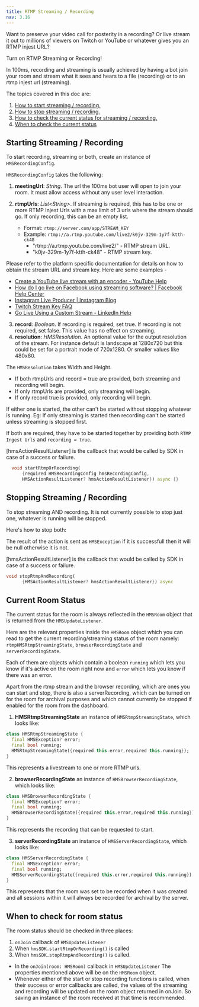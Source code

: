 ```yaml
---
title: RTMP Streaming / Recording
nav: 3.16
---
```


Want to preserve your video call for posterity in a recording? Or live stream it out to millions of viewers on Twitch or YouTube or whatever gives you an RTMP injest URL?

Turn on RTMP Streaming or Recording!

In 100ms, recording and streaming is usually achieved by having a bot join your room and stream what it sees and hears to a file (recording) or to an rtmp injest url (streaming).

The topics covered in this doc are:

1. [How to start streaming / recording.](#starting-streaming-recording)
2. [How to stop streaming / recording.](#stopping-streaming-recording)
3. [How to check the current status for streaming / recording.](#current-room-status)
4. [When to check the current status](#when-to-check-for-room-status)

## Starting Streaming / Recording

To start recording, streaming or both, create an instance of `HMSRecordingConfig`.

`HMSRecordingConfig` takes the following:

1. **meetingUrl**: _String_. The url the 100ms bot user will open to join your room. It must allow access without any user level interaction.
2. **rtmpUrls**: _List<String\>_. If streaming is required, this has to be one or more RTMP Injest Urls with a max limit of 3 urls where the stream should go. If only recording, this can be an empty list.

    - Format: `rtmp://server.com/app/STREAM_KEY`
    - Example: `rtmp://a.rtmp.youtube.com/live2/k0jv-329m-1y7f-ktth-ck48`
        - "rtmp://a.rtmp.youtube.com/live2/" - RTMP stream URL.
        - "k0jv-329m-1y7f-ktth-ck48" - RTMP stream key.

Please refer to the platform specific documentation for details on how to obtain the stream URL and stream key. Here are some examples -
-   [Create a YouTube live stream with an encoder - YouTube Help](https://support.google.com/youtube/answer/2907883?hl=en&ref_topic=9257892)
-   [How do I go live on Facebook using streaming software? | Facebook Help Center](https://www.facebook.com/help/587160588142067)
-   [Instagram Live Producer | Instagram Blog](https://about.instagram.com/blog/tips-and-tricks/instagram-live-producer)
-   [Twitch Stream Key FAQ](https://help.twitch.tv/s/article/twitch-stream-key-faq?language=en_US)
-   [Go Live Using a Custom Stream - LinkedIn Help](https://www.linkedin.com/help/linkedin/answer/a564446/go-live-using-a-custom-stream-rtmp)

3. **record**: _Boolean_. If recording is required, set true. If recording is not required, set false. This value has no effect on streaming.
4. **resolution**: _HMSResolution_. An optional value for the output resolution of the stream. For instance default is landscape at 1280x720 but this could be set for a portrait mode of 720x1280. Or smaller values like 480x80.

The `HMSResolution` takes Width and Height.

-   If both rtmpUrls and record = true are provided, both streaming and recording will begin.
-   If only rtmpUrls are provided, only streaming will begin.
-   If only record true is provided, only recording will begin.

If either one is started, the other can't be started without stopping whatever is running.
Eg: If only streaming is started then recording can't be started unless streaming is stopped first.

If both are required, they have to be started together by providing both `RTMP Ingest Urls` and `recording = true`.

[hmsActionResultListener] is the callback that would be called by SDK in case of a success or failure.

```dart
  void startRtmpOrRecording(
      {required HMSRecordingConfig hmsRecordingConfig,
      HMSActionResultListener? hmsActionResultListener}) async {}
```

## Stopping Streaming / Recording

To stop streaming AND recording. It is not currently possible to stop just one, whatever is running will be stopped.

Here's how to stop both:

The result of the action is sent as `HMSException` if it is successfull then it will be null otherwise it is not.

[hmsActionResultListener] is the callback that would be called by SDK in case of a success or failure.

```dart
void stopRtmpAndRecording(
      {HMSActionResultListener? hmsActionResultListener}) async
```

## Current Room Status

The current status for the room is always reflected in the `HMSRoom` object that is returned from the `HMSUpdateListener`.

Here are the relevant properties inside the `HMSRoom` object which you can read to get the current recording/streaming status of the room namely: `rtmpHMSRtmpStreamingState`, `browserRecordingState` and `serverRecordingState`.

Each of them are objects which contain a boolean `running` which lets you know if it's active on the room right now and `error` which lets you know if there was an error.

Apart from the rtmp stream and the browser recording, which are ones you can start and stop, there is also a serverRecording, which can be turned on for the room for archival purposes and which cannot currently be stopped if enabled for the room from the dashboard.

1. **HMSRtmpStreamingState** an instance of `HMSRtmpStreamingState`, which looks like:

```dart
class HMSRtmpStreamingState {
  final HMSException? error;
  final bool running;
  HMSRtmpStreamingState({required this.error,required this.running});
}
```

This represents a livestream to one or more RTMP urls.

2. **browserRecordingState** an instance of `HMSBrowserRecordingState`, which looks like:

```dart
class HMSBrowserRecordingState {
  final HMSException? error;
  final bool running;
  HMSBrowserRecordingState({required this.error,required this.running});
}
```

This represents the recording that can be requested to start.

3. **serverRecordingState** an instance of `HMSServerRecordingState`, which looks like:

```dart
class HMSServerRecordingState {
  final HMSException? error;
  final bool running;
  HMSServerRecordingState({required this.error,required this.running});
}
```

This represents that the room was set to be recorded when it was created and all sessions within it will always be recorded for archival by the server.

## When to check for room status

The room status should be checked in three places:

1. `onJoin` callback of `HMSUpdateListener`
2. When `hmsSDK.startRtmpOrRecording()` is called
3. When `hmsSDK.stopRtmpAndRecording()` is called.

-   In the `onJoin(room: HMSRoom)` callback in `HMSUpdateListener`
    The properties mentioned above will be on the `HMSRoom` object.
-   Whenever either of the start or stop recording functions is called, when their success or error callbacks are called, the values of the streaming and recording will be updated on the room object returned in onJoin.
    So saving an instance of the room received at that time is recommended.
